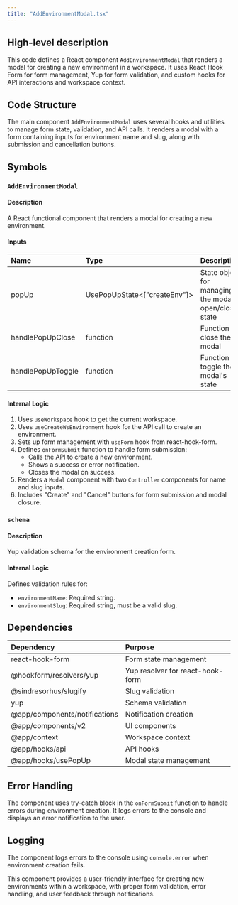 ```yaml
---
title: "AddEnvironmentModal.tsx"
---
```


## High-level description
This code defines a React component `AddEnvironmentModal` that renders a modal for creating a new environment in a workspace. It uses React Hook Form for form management, Yup for form validation, and custom hooks for API interactions and workspace context.

## Code Structure
The main component `AddEnvironmentModal` uses several hooks and utilities to manage form state, validation, and API calls. It renders a modal with a form containing inputs for environment name and slug, along with submission and cancellation buttons.

## Symbols

### `AddEnvironmentModal`
#### Description
A React functional component that renders a modal for creating a new environment.

#### Inputs
| Name | Type | Description |
|:-----|:-----|:------------|
| popUp | UsePopUpState&lt;["createEnv"]&gt; | State object for managing the modal's open/close state |
| handlePopUpClose | function | Function to close the modal |
| handlePopUpToggle | function | Function to toggle the modal's state |

#### Internal Logic
1. Uses `useWorkspace` hook to get the current workspace.
2. Uses `useCreateWsEnvironment` hook for the API call to create an environment.
3. Sets up form management with `useForm` hook from react-hook-form.
4. Defines `onFormSubmit` function to handle form submission:
   - Calls the API to create a new environment.
   - Shows a success or error notification.
   - Closes the modal on success.
5. Renders a `Modal` component with two `Controller` components for name and slug inputs.
6. Includes "Create" and "Cancel" buttons for form submission and modal closure.

### `schema`
#### Description
Yup validation schema for the environment creation form.

#### Internal Logic
Defines validation rules for:
- `environmentName`: Required string.
- `environmentSlug`: Required string, must be a valid slug.

## Dependencies
| Dependency | Purpose |
|:-----------|:--------|
| react-hook-form | Form state management |
| @hookform/resolvers/yup | Yup resolver for react-hook-form |
| @sindresorhus/slugify | Slug validation |
| yup | Schema validation |
| @app/components/notifications | Notification creation |
| @app/components/v2 | UI components |
| @app/context | Workspace context |
| @app/hooks/api | API hooks |
| @app/hooks/usePopUp | Modal state management |

## Error Handling
The component uses try-catch block in the `onFormSubmit` function to handle errors during environment creation. It logs errors to the console and displays an error notification to the user.

## Logging
The component logs errors to the console using `console.error` when environment creation fails.

This component provides a user-friendly interface for creating new environments within a workspace, with proper form validation, error handling, and user feedback through notifications.
